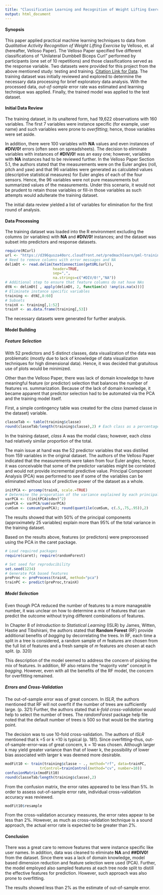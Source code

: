 ```yaml
---
title: "Classification Learning and Recognition of Weight Lifting Exercises"
output: html_document
---
```


#### Synopsis
This paper applied practical machine learning techniques to data from *Qualitative Activity Recognition of
Weight Lifting Exercise* by Velloso, et. al (hereafter, Velloso Paper). The Velloso Paper specified five different classifications of "Unilateral Dumbbell Biceps Curl" performed by participants (one set of 10 repetitions) and those classifications served as the response variable. Two datasets were provided for this project from the above mentioned study: testing and training. [Citation Link for Data](http://groupware.les.inf.puc-rio.br/har). The training dataset was initially reviewed and explored to determine the necessary data processing for brief exploratory data analysis. With the processed data,
*out-of-sample* error rate was estimated and learning technique was applied. Finally, the trained model was applied to the test dataset.

#### Initial Data Review
The training dataset, in its unaltered form, had 19,622 observations with 160 variables. The first 7 variables were instance specific (for example, user name) and such variables were prone to *overfitting*; hence, those variables were set aside.

In addition, there were 100 variables with **NA** values and even instances of **#DIV/0!** errors (often seen on spreadsheets). The decision to eliminate variables with instances of **#DIV/0!** was an easy one; however, variables with **NA** instances had to be reviewed further. In the Velloso Paper Section 5.1, the authors stated that the measurements were on the Euler angles (roll, pitch and yaw) and that 96 variables were generated as calculated values (descriptive statistical measures) for Euler angles of each of the four sensors. Hence, the 96 variables were not pure measurements but summarized values of the 
measurements. Under this scenario, it would not be prudent to retain those variables or fill-in those variables as such attempts would adulterate the training dataset.

The initial data review yielded a list of variables for elimination for the first round of analysis.

#### Data Processing
The training dataset was loaded into the R environment excluding the columns (or variables) with **NA** and **#DIV/0!** instances; and the dataset was subset into predictors and response datasets.
```r
require(RCurl)
url <- "https://d396qusza40orc.cloudfront.net/predmachlearn/pml-training.csv"
# Need to remove columns with error messages and NA
delimDt <- read.delim(textConnection(getURL(url)),
                      header=TRUE,
                      sep=",",
                      na.strings=c("#DIV/0!","NA"))
# Additional step to ensure that feature columns do nat have NAs
dtN <- delimDt[ , apply(delimDt, 2, function(x) !any(is.na(x)))]
# Eliminate instance specific variables
training <- dtN[,8:60]
# Subsets
trainX <- training[,1:52]
trainY <- as.data.frame(training[,53])
```
The necessary datasets were generated for further analysis.

#### Model Building

##### Feature Selection
With 52 predictors and 5 distinct classes, data visualization of the data was problematic (mostly due to lack of knowledge of data visualization techniques for high dimensional data). Hence, it was decided that gratuitous use of plots would be minimized. 

Other than the Velloso Paper, there was lack of domain knowledge to have meaningful feature (or predictor) selection that balances the number of features vs. summarization. Because of the lack of domain knowledge, it became apparent that predictor selection had to be automated via the PCA and the training model itself.

First, a simple contingency table was created for the *class* (named classe in the dataset) variable.
```r
classeTab <- table(training$classe)
round(classeTab/length(training$classe),2) # Each class as a percentage of total 
```
In the training dataset, *class* A was the modal class; however, each *class* had relatively similar proportion of the total. 

The main issue at hand was the 52 predictor variables that was distilled from 159 variables in the original dataset. The authors of the Velloso Paper indicated that the measurements were taken from four Euler angles; hence, it was conceivable that some of the predictor variables might be correlated and would not provide incremental predictive value. Principal Component Analysis (PCA) was performed to see if some of the variables can be eliminated without loss of predictive power of the dataset as a whole.

```r
initPCA <- prcomp(trainX, scale.=TRUE)
# Determine the proporation of the variance explained by each principal component
varPCA <- ((initPCA$sdev)^2)
pvePCA <- varPCA/sum(varPCA)
cumSum <- cumsum(pvePCA); round(quantile(cumSum, c(.5,.75,.95)),2)
```
The results showed that with 50% of the principal components (approximately 25 variables) explain more than 95% of the total variance in the training dataset.

Based on the results above, features (or predictors) were preprocessed using the PCA in the caret package.
```r
# Load required packages
require(caret); require(randomForest)
```
```r
# Set seed for reproducibility
set.seed(1234)
# Generate PCA based features
preProc <- preProcess(trainX, method="pca")
trainPC <- predict(preProc,trainX)
```
##### Model Selection
Even though PCA reduced the number of features to a more manageable number, it was unclear on how to determine a mix of features that can predict the outcome without trying different combinations of
features. 

In Chapter 8 of *Introduction to Statistical Learning* (ISLR) by James, Witten, Hastie and Tibshirani, the authors stated that **Random Forest** (RF) provide additional benefits of *bagging* by decorrelating the trees. In RF, each time a split in a tree is considered, a random sample of *m* features are chosen from the full list of features and a fresh sample of *m* features are chosen at each split. (p. 320)

This description of the model seemed to address the concern of picking the mix of features. In addition, RF also retains the "majority vote" concept in *bagging*. However, even with all the benefits of the RF model, the concern for overfitting remained.

##### Errors and Cross-Validation
The out-of-sample error was of great concern. In *ISLR*, the authors mentioned that RF will not overfit if the number of trees are sufficiently large. (p. 321) Further, the authors stated that *k-fold cross-validation* would help to select the number of trees. The *randomForest* package help file noted that the default number of trees is 500 so that would be the starting point.

The decision was to use 10-fold cross-validation. The authors of *ISLR* mentioned that k =5 or k =10 is typical (p. 181). Since overfitting--thus, out-of-sample-error--was of great concern, k = 10 was chosen. Although larger k may yield greater variance than that of lower k, the possibility of lower bias 
associated with larger k was deemed more desirable.

```r
modFit10 <- train(training$classe ~ ., method="rf", data=trainPC,
                trControl=trainControl(method="cv", number=10))
confusionMatrix(modFit10)
round(classeTab/length(training$classe),2)
```
From the confusion matrix, the error rates appeared to be less than 5%. In order to assess out-of-sample error rate, individual cross-validation accuracy was reviewed.
```r
modFit10$resample
```
From the cross-validation accuracy measures, the error rates appear to be less than 2%. However, as much as cross-validation technique is a sound approach, the actual error rate is expected to be greater than
2%. 

#### Conclusion
There was a great care to remove features that were instance specific like user names. In addition, data was cleaned to eliminate **NA** and **##DIV0!** from the dataset. Since there was a lack of domain knowledge, model based dimension reduction and feature selection were used (PCA). Further, the model employed also sampled features at each tree node split to distill the effective features for prediction. However, such approach was also prone to overfitting. 

The results showed less than 2% as the estimate of out-of-sample error.